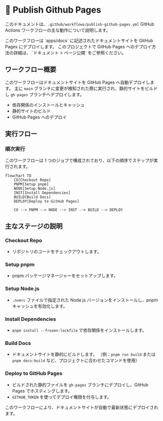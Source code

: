 
# 📖 Publish Github Pages

このドキュメントは、`.github/workflows/publish-github-pages.yml` GitHub Actions ワークフローの主な動作について説明します。

<Callout type="info">
  このワークフローは `apps/docs` に記述されたドキュメントサイトを GitHub Pages にデプロイします。
  このプロジェクトで GitHub Pages へのデプロイ方法の詳細は、
  <LocalizedLink href="/documentation/publishing-pages">`ドキュメント > ページ公開`</LocalizedLink> をご参照ください。
</Callout>

## ワークフロー概要

このワークフローはドキュメントサイトを GitHub Pages へ自動デプロイします。
主に `main` ブランチに変更が検知された際に実行され、静的サイトをビルドし `gh-pages` ブランチへデプロイします。

- 依存関係のインストールとキャッシュ
- 静的サイトのビルド
- GitHub Pages へのデプロイ

## 実行フロー

### 順次実行

このワークフローは 1 つのジョブで構成されており、以下の順序でステップが実行されます。

```mermaid
flowchart TD
    CO[Checkout Repo]
    PNPM[Setup pnpm]
    NODE[Setup Node.js]
    INST[Install Dependencies]
    BUILD[Build Docs]
    DEPLOY[Deploy to GitHub Pages]

    CO --> PNPM --> NODE --> INST --> BUILD --> DEPLOY
```

## 主なステージの説明

### Checkout Repo

- リポジトリのコードをチェックアウトします。

### Setup pnpm

- pnpm パッケージマネージャーをセットアップします。

### Setup Node.js

- `.nvmrc` ファイルで指定された Node.js バージョンをインストールし、pnpm キャッシュを有効化します。

### Install Dependencies

- `pnpm install --frozen-lockfile` で依存関係をインストールします。

### Build Docs

- ドキュメントサイトを静的にビルドします。
  （例：`pnpm run build` または `pnpm docs:build` など、プロジェクトに合わせたコマンドを使用）

### Deploy to GitHub Pages

- ビルドされた静的ファイルを `gh-pages` ブランチにデプロイし、GitHub Pages でホスティングします。
- `GITHUB_TOKEN` を使ってデプロイ権限を付与します。

このワークフローにより、ドキュメントサイトが自動で最新状態にデプロイされます。
